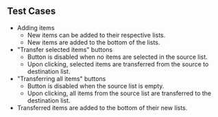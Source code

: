 ## Test Cases

- Adding items
  - New items can be added to their respective lists.
  - New items are added to the bottom of the lists.
- "Transfer selected items" buttons
  - Button is disabled when no items are selected in the source list.
  - Upon clicking, selected items are transferred from the source to destination list.
- "Transferring all items" buttons
  - Button is disabled when the source list is empty.
  - Upon clicking, all items from the source list are transferred to the destination list.
- Transferred items are added to the bottom of their new lists.
